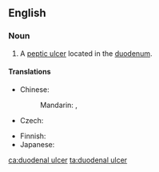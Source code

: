 ==English==
{{wikipedia}}

===Noun===
{{en-noun|head=[[duodenal]] [[ulcer]]}}

# {{context|pathology|lang=en}} A [[peptic ulcer]] located in the [[duodenum]].

====Translations====
{{trans-top|ulcer in the duodenum}}
* Chinese: 
*: Mandarin: {{t|cmn|十二指腸潰瘍|sc=Hani}}, {{t|cmn|十二指肠溃疡|tr=shí'èrzhǐcháng kuìyáng|sc=Hani}}
* Czech: {{t|cs|dvanáctníkový vřed|m}}
{{trans-mid}}
* Finnish: {{t|fi|pohjukaissuolihaava}}
* Japanese: {{t|ja|十二指腸潰瘍|tr=じゅうにしちょうかいよう, jūnishichōkaiyō|sc=Jpan}}
{{trans-bottom}}

[[ca:duodenal ulcer]]
[[ta:duodenal ulcer]]